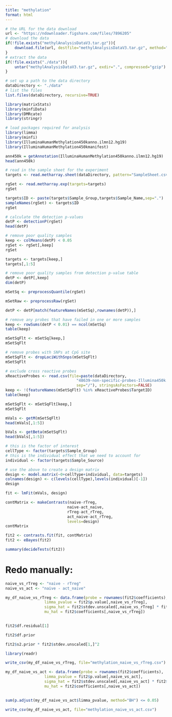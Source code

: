 ```yaml
---
title: "methylation"
format: html
---
```


```r
# the URL for the data download
url <- "https://ndownloader.figshare.com/files/7896205"
# download the data
if(!file.exists("methylAnalysisDataV3.tar.gz")){
    download.file(url, destfile="methylAnalysisDataV3.tar.gz", method="auto")
}
# extract the data
if(!file.exists("./data")){
    untar("methylAnalysisDataV3.tar.gz", exdir=".", compressed="gzip")
}
```

```r
# set up a path to the data directory
dataDirectory <- "./data"
# list the files
list.files(dataDirectory, recursive=TRUE)
```

```r

library(matrixStats)
library(minfiData)
library(DMRcate)
library(stringr)
```


```r
# load packages required for analysis
library(limma)
library(minfi)
library(IlluminaHumanMethylation450kanno.ilmn12.hg19)
library(IlluminaHumanMethylation450kmanifest)
```
```r
ann450k = getAnnotation(IlluminaHumanMethylation450kanno.ilmn12.hg19)
head(ann450k)
```

```r
# read in the sample sheet for the experiment
targets <- read.metharray.sheet(dataDirectory, pattern="SampleSheet.csv")
```


```r
rgSet <- read.metharray.exp(targets=targets)
rgSet
```

```r
targets$ID <- paste(targets$Sample_Group,targets$Sample_Name,sep=".")
sampleNames(rgSet) <- targets$ID
rgSet
```

```r
# calculate the detection p-values
detP <- detectionP(rgSet)
head(detP)
```



```r
# remove poor quality samples
keep <- colMeans(detP) < 0.05
rgSet <- rgSet[,keep]
rgSet
```

```r
targets <- targets[keep,]
targets[,1:5]
```
```r
# remove poor quality samples from detection p-value table
detP <- detP[,keep]
dim(detP)
```

```r
mSetSq <- preprocessQuantile(rgSet)
```

```r
mSetRaw <- preprocessRaw(rgSet)
```

```r
detP <- detP[match(featureNames(mSetSq),rownames(detP)),]

# remove any probes that have failed in one or more samples
keep <- rowSums(detP < 0.01) == ncol(mSetSq)
table(keep)
```



```r
mSetSqFlt <- mSetSq[keep,]
mSetSqFlt
```
```r
# remove probes with SNPs at CpG site
mSetSqFlt <- dropLociWithSnps(mSetSqFlt)
mSetSqFlt
```

```r
# exclude cross reactive probes
xReactiveProbes <- read.csv(file=paste(dataDirectory,
                               "48639-non-specific-probes-Illumina450k.csv",
                               sep="/"), stringsAsFactors=FALSE)
keep <- !(featureNames(mSetSqFlt) %in% xReactiveProbes$TargetID)
table(keep)
```

```r
mSetSqFlt <- mSetSqFlt[keep,]
mSetSqFlt
```

```r
mVals <- getM(mSetSqFlt)
head(mVals[,1:5])
```
```r
bVals <- getBeta(mSetSqFlt)
head(bVals[,1:5])
```

```r
# this is the factor of interest
cellType <- factor(targets$Sample_Group)
# this is the individual effect that we need to account for
individual <- factor(targets$Sample_Source)

# use the above to create a design matrix
design <- model.matrix(~0+cellType+individual, data=targets)
colnames(design) <- c(levels(cellType),levels(individual)[-1])
design
```
```r
fit <- lmFit(mVals, design)
```
```r
contMatrix <- makeContrasts(naive-rTreg,
                           naive-act_naive,
                           rTreg-act_rTreg,
                           act_naive-act_rTreg,
                           levels=design)
contMatrix
```

```r
fit2 <- contrasts.fit(fit, contMatrix)
fit2 <- eBayes(fit2)
```

```r
summary(decideTests(fit2))
```

# Redo manually:

```r
naive_vs_rTreg <- "naive - rTreg"
naive_vs_act <- "naive - act_naive"
```

```r
my_df_naive_vs_rTreg <- data.frame(probe = rownames(fit2$coefficients),
                 limma_pvalue = fit2$p.value[,naive_vs_rTreg],  
                 sigma_hat = fit2$stdev.unscaled[,naive_vs_rTreg] * fit2$sigma, 
                 mu_hat = fit2$coefficients[,naive_vs_rTreg])
                 
```

```r
fit2$df.residual[1]
```

```r
fit2$df.prior
```
```r
fit2$s2.prior * fit2$stdev.unscaled[1,]^2
```
```r
library(readr)
```
```r
write_csv(my_df_naive_vs_rTreg, file="methylation_naive_vs_rTreg.csv")
```

```r
my_df_naive_vs_act <- data.frame(probe = rownames(fit2$coefficients),
                 limma_pvalue = fit2$p.value[,naive_vs_act],  
                 sigma_hat = fit2$stdev.unscaled[,naive_vs_act] * fit2$sigma, 
                 mu_hat = fit2$coefficients[,naive_vs_act])
                 
```
```r
sum(p.adjust(my_df_naive_vs_act$limma_pvalue, method="BH") <= 0.05)
```

```r
write_csv(my_df_naive_vs_act, file="methylation_naive_vs_act.csv")
```


